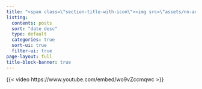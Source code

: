 ```yaml
---
title: "<span class=\"section-title-with-icon\"><img src=\"assets/nn-animated.svg\" alt=\"logo\"/> The Overfitting Club</span>"
listing:
  contents: posts
  sort: "date desc"
  type: default
  categories: true
  sort-ui: true
  filter-ui: true
page-layout: full
title-block-banner: true
---
```


{{< video https://www.youtube.com/embed/wo9vZccmqwc >}}